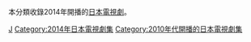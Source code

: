 本分類收錄2014年開播的[[日本|日本]][[電視劇|電視劇]]。

{{year by category
|m=2
|c=0
|d=1
|y=4
|cat=開播的日本電視劇集
|sortkey=日本電視劇集
|parent=各年開播的日本電視劇集
|subcat=2014年日本電視劇集
}}


[[Category:2014年開播的電視劇|J]]
[[Category:2014年日本電視劇集|Category:2014年日本電視劇集]]
[[Category:2010年代開播的日本電視劇集|Category:2010年代開播的日本電視劇集]]